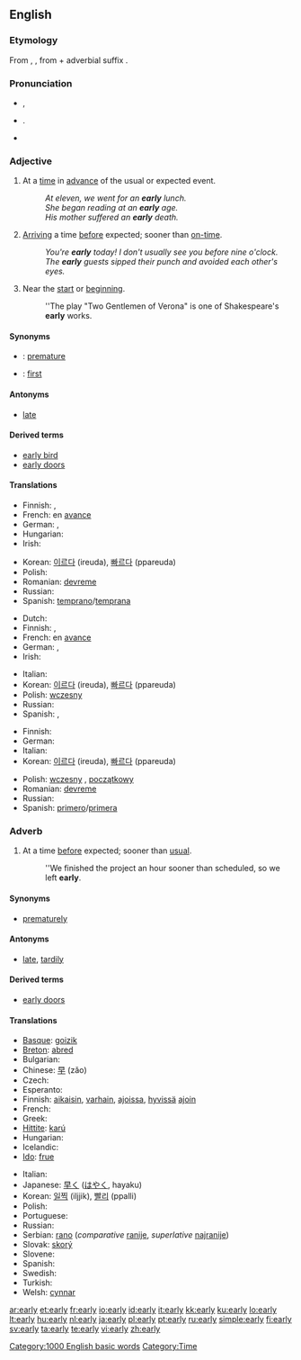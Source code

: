 ==English==

{{rank|arms|across|answer|447|early|saying|talk|spirit}}

===Etymology===
From {{etyl|enm}} {{term|erli|lang=enm}}, {{etyl|ang}} {{term|ærlice|ǣrlīce|lang=ang}}, from {{term|ær|ǣr|before|lang=ang}} + adverbial suffix {{term|-lice|-līce|lang=ang}}.

===Pronunciation===
* {{a|UK}} {{IPA|/ˈɜː(ɹ).li/}}, {{SAMPA|/"3:(r).li/}}
*: {{rhymes|ɜː(r)li}}
* {{a|GenAm}} {{IPA|/ˈɝli/}}. {{SAMPA|/"3`li/}}
*: {{audio|en-us-early.ogg|Audio (US)}}
* {{hyphenation|ear|ly}}

===Adjective===
{{en-adj|earli|er}}

# At a [[time]] in [[advance]] of the usual or expected event.
#: ''At eleven, we went for an '''early''' lunch.''
#: ''She began reading at an '''early''' age.''
#: ''His mother suffered an '''early''' death.''
# [[arrive|Arriving]] a time [[before]] expected; sooner than [[on-time]].
#: ''You're '''early''' today! I don't usually see you before nine o'clock.''
#: ''The '''early''' guests sipped their punch and avoided each other's eyes.''
# Near the [[start]] or [[beginning]].
#: ''The play "Two Gentlemen of Verona" is one of Shakespeare's '''early''' works.

====Synonyms====
* {{italbrac|at a time in advance of the usual}}: [[premature]]
* {{italbrac|near the start}}: [[first]]

====Antonyms====
* [[late]]

====Derived terms====
* [[early bird]]
* [[early doors]]

====Translations====
{{trans-top|at a time in advance of the usual}}
* Finnish: {{t+|fi|varhainen}}, {{t+|fi|aikainen}}
* French: en [[avance]]
* German: {{t+|de|früh}}, {{t-|de|verfrüht}}
* Hungarian: {{t|hu|korai}}
* Irish: {{t-|ga|luath|xs=Irish}}
{{trans-mid}}
* Korean: [[이르다]] (ireuda), [[빠르다]] (ppareuda)
* Polish: {{t+|pl|wczesny|m}}
* Romanian: [[devreme]]
* Russian: {{t+|ru|ранний|tr=ránnij|sc=Cyrl}}
* Spanish: [[temprano]]/[[temprana]]
{{trans-bottom}}

{{trans-top|arriving at a time before expected}}
* Dutch: {{t+|nl|vroeg}}
* Finnish: {{t+|fi|aikainen}}, {{t-|fi|ennenaikainen}}
* French: en [[avance]]
* German: {{t+|de|früh}}, {{t-|de|verfrüht}}
* Irish: {{t-|ga|luath|xs=Irish}}
{{trans-mid}}
* Italian: {{t-|it|precoce}}
* Korean: [[이르다]] (ireuda), [[빠르다]] (ppareuda)
* Polish: [[wczesny]] {{m}}
* Russian: {{t+|ru|ранний|tr=ránnij|sc=Cyrl}}
* Spanish: {{t-|es|prematuro}}, {{t-|es|temprano}}
{{trans-bottom}}

{{trans-top|near the start or beginning}}
* Finnish: {{t+|fi|varhainen}}
* German: {{t+|de|früh}}
* Italian: {{t+|it|primo}}
* Korean: [[이르다]] (ireuda), [[빠르다]] (ppareuda)
{{trans-mid}}
* Polish: [[wczesny]] {{m}}, [[początkowy]] {{m}}
* Romanian: [[devreme]]
* Russian: {{t+|ru|ранний|tr=ránnij|sc=Cyrl}}
* Spanish: [[primero]]/[[primera]]
{{trans-bottom}}

===Adverb===
{{en-adv|earli|er}}

# At a time [[before]] expected; sooner than [[usual]].
#: ''We finished the project an hour sooner than scheduled, so we left '''early'''.

====Synonyms====
* [[prematurely]]

====Antonyms====
* [[late]], [[tardily]]

====Derived terms====
* [[early doors]]

====Translations====
{{trans-top|at a time before expected}}
* [[Basque]]: [[goizik]]
* [[Breton]]: [[abred]]
* Bulgarian: {{t+|bg|ранен|m|sc=Cyrl}}
* Chinese: [[早]] (zǎo)
* Czech: {{t+|cs|brzy}}
* Esperanto: {{t-|eo|frue|xs=Esperanto}}
* Finnish: [[aikaisin]], [[varhain]], [[ajoissa]], [[hyvä|hyvissä]] [[aika|ajoin]]
* French: {{t+|fr|tôt}}
* Greek: {{t+|el|νωρίς|tr=noris|sc=Grek}}
* [[Hittite]]: [[karú]]
* Hungarian: {{t+|hu|korán}}
* Icelandic: {{t+|is|snemma}}
* [[Ido]]: [[frue]]
{{trans-mid}}
* Italian: {{t+|it|presto}}
* Japanese: [[早く]] ([[はやく]], hayaku)
* Korean: [[일찍]] (iljjik), [[빨리]] (ppalli)
* Polish: {{t+|pl|wcześnie}}
* Portuguese: {{t+|pt|cedo}}
* Russian: {{t+|ru|рано|tr=ráno|sc=Cyrl}}
* Serbian: [[rano]] (''comparative'' [[ranije]], ''superlative'' [[najranije]])
* Slovak: [[skorý]]
* Slovene: {{t+|sl|zgodaj}}
* Spanish: {{t-|es|temprano}}
* Swedish: {{t+|sv|tidigt}}
* Turkish: {{t+|tr|erken}}
* Welsh: [[cynnar]]
{{trans-bottom}}

[[Category:1000 English basic words]]
[[Category:Time]]

[[ar:early]]
[[et:early]]
[[fr:early]]
[[io:early]]
[[id:early]]
[[it:early]]
[[kk:early]]
[[ku:early]]
[[lo:early]]
[[lt:early]]
[[hu:early]]
[[nl:early]]
[[ja:early]]
[[pl:early]]
[[pt:early]]
[[ru:early]]
[[simple:early]]
[[fi:early]]
[[sv:early]]
[[ta:early]]
[[te:early]]
[[vi:early]]
[[zh:early]]